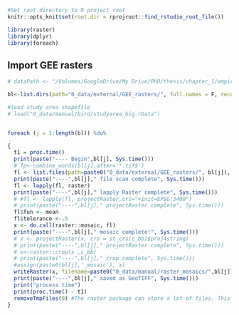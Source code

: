 
```r
#Set root directory to R project root
knitr::opts_knit$set(root.dir = rprojroot::find_rstudio_root_file())
```

```r
library(raster)
library(dplyr)
library(foreach)

```



## Import GEE rasters

```r
# dataPath <- "/Volumes/GoogleDrive/My Drive/PhD/thesis/chapter_1/empirical/0_data/external/CL_LiDAR/grid_metrics_surfaces/"

bl<-list.dirs(path="0_data/external/GEE_rasters/", full.names = F, recursive = F)

#load study area shapefile
# load("0_data/manual/bird/studyarea_big.rData")


foreach (j = 1:length(bl)) %do%

{ 
  t1 = proc.time()
  print(paste("---- Begin",bl[j], Sys.time()))
  # fp<-combine_words(bl[j],after='*.tif$')
  fl <- list.files(path=paste0("0_data/external/GEE_rasters/", bl[j]), pattern = '*.tif$', recursive = T, full.names = T)
  print(paste("----",bl[j]," file scan complete", Sys.time()))
  fl <- lapply(fl, raster)
  print(paste("----",bl[j]," lapply Raster complete", Sys.time()))
  # #fl <- lapply(fl, projectRaster,crs="+init=EPSG:3400")
  # print(paste("----",bl[j]," projectRaster complete", Sys.time()))
  fl$fun <- mean
  fl$tolerance <-.5
  x <- do.call(raster::mosaic, fl)
  print(paste("----",bl[j]," mosaic complete!", Sys.time()))
  # x <- projectRaster(x, crs = st_crs(c_bb)$proj4string)
  # print(paste("----",bl[j]," projectRaster complete", Sys.time()))
  # x<-raster::crop(x ,c_bb)
  # print(paste("----",bl[j]," crop complete", Sys.time()))
  #assign(paste0(bl[j],'_mosaic'), x)
  writeRaster(x, filename=paste0("0_data/manual/raster_mosaics/",bl[j]), format="GTiff",  overwrite=T) 
  print(paste("----",bl[j]," saved as GeoTIFF", Sys.time()))
  print("process time")
  print(proc.time() - t1)
  removeTmpFiles(0) #The raster package can store a lot of files. This removes any temp raster files generated   during the loop
}

```

